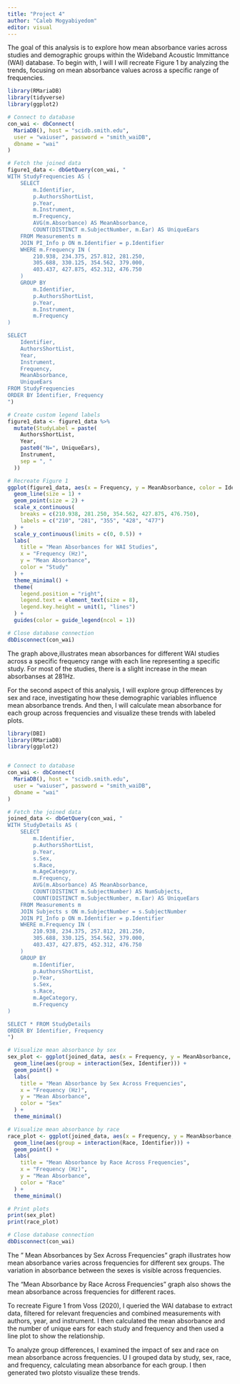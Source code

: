 ```yaml
---
title: "Project 4"
author: "Caleb Mogyabiyedom"
editor: visual
---
```




The goal of this analysis is to explore how mean absorbance varies across studies and demographic groups within the Wideband Acoustic Immittance (WAI) database. To begin with, I will I will recreate Figure 1 by analyzing the trends, focusing on mean absorbance values across a specific range of frequencies. 

```r
library(RMariaDB)
library(tidyverse)
library(ggplot2)

# Connect to database
con_wai <- dbConnect(
  MariaDB(), host = "scidb.smith.edu",
  user = "waiuser", password = "smith_waiDB", 
  dbname = "wai"
)

# Fetch the joined data
figure1_data <- dbGetQuery(con_wai, "
WITH StudyFrequencies AS (
    SELECT 
        m.Identifier,
        p.AuthorsShortList,
        p.Year,
        m.Instrument,
        m.Frequency,
        AVG(m.Absorbance) AS MeanAbsorbance,
        COUNT(DISTINCT m.SubjectNumber, m.Ear) AS UniqueEars
    FROM Measurements m
    JOIN PI_Info p ON m.Identifier = p.Identifier
    WHERE m.Frequency IN (
        210.938, 234.375, 257.812, 281.250, 
        305.688, 330.125, 354.562, 379.000, 
        403.437, 427.875, 452.312, 476.750
    )
    GROUP BY 
        m.Identifier, 
        p.AuthorsShortList,
        p.Year,
        m.Instrument,
        m.Frequency
)

SELECT 
    Identifier,
    AuthorsShortList,
    Year,
    Instrument,
    Frequency,
    MeanAbsorbance,
    UniqueEars
FROM StudyFrequencies
ORDER BY Identifier, Frequency
")

# Create custom legend labels
figure1_data <- figure1_data %>%
  mutate(StudyLabel = paste(
    AuthorsShortList, 
    Year, 
    paste0("N=", UniqueEars), 
    Instrument, 
    sep = ", "
  ))

# Recreate Figure 1
ggplot(figure1_data, aes(x = Frequency, y = MeanAbsorbance, color = Identifier)) +
  geom_line(size = 1) +
  geom_point(size = 2) +
  scale_x_continuous(
    breaks = c(210.938, 281.250, 354.562, 427.875, 476.750),
    labels = c("210", "281", "355", "428", "477")
  ) +
  scale_y_continuous(limits = c(0, 0.5)) +
  labs(
    title = "Mean Absorbances for WAI Studies",
    x = "Frequency (Hz)",
    y = "Mean Absorbance",
    color = "Study"
  ) +
  theme_minimal() +
  theme(
    legend.position = "right",
    legend.text = element_text(size = 8),
    legend.key.height = unit(1, "lines")
  ) +
  guides(color = guide_legend(ncol = 1))

# Close database connection
dbDisconnect(con_wai)
```
The graph above,illustrates mean absorbances for different WAI studies across a specific frequency range with each line representing a specific study. For most of the studies, there is a slight increase in the mean absorbanses at 281Hz.




For the second aspect of this analysis, I will explore group differences by sex and race, investigating how these demographic variables influence mean absorbance trends. And then, I will calculate mean absorbance for each group across frequencies and visualize these trends with labeled plots.

```r
library(DBI)
library(RMariaDB)
library(ggplot2)


# Connect to database
con_wai <- dbConnect(
  MariaDB(), host = "scidb.smith.edu",
  user = "waiuser", password = "smith_waiDB", 
  dbname = "wai"
)

# Fetch the joined data
joined_data <- dbGetQuery(con_wai, "
WITH StudyDetails AS (
    SELECT 
        m.Identifier,
        p.AuthorsShortList,
        p.Year,
        s.Sex,
        s.Race,
        m.AgeCategory,
        m.Frequency,
        AVG(m.Absorbance) AS MeanAbsorbance,
        COUNT(DISTINCT m.SubjectNumber) AS NumSubjects,
        COUNT(DISTINCT m.SubjectNumber, m.Ear) AS UniqueEars
    FROM Measurements m
    JOIN Subjects s ON m.SubjectNumber = s.SubjectNumber
    JOIN PI_Info p ON m.Identifier = p.Identifier
    WHERE m.Frequency IN (
        210.938, 234.375, 257.812, 281.250, 
        305.688, 330.125, 354.562, 379.000, 
        403.437, 427.875, 452.312, 476.750
    )
    GROUP BY 
        m.Identifier, 
        p.AuthorsShortList,
        p.Year,
        s.Sex,
        s.Race,
        m.AgeCategory,
        m.Frequency
)

SELECT * FROM StudyDetails
ORDER BY Identifier, Frequency
")

# Visualize mean absorbance by sex
sex_plot <- ggplot(joined_data, aes(x = Frequency, y = MeanAbsorbance, color = Sex)) +
  geom_line(aes(group = interaction(Sex, Identifier))) +
  geom_point() +
  labs(
    title = "Mean Absorbance by Sex Across Frequencies",
    x = "Frequency (Hz)",
    y = "Mean Absorbance",
    color = "Sex"
  ) +
  theme_minimal()

# Visualize mean absorbance by race
race_plot <- ggplot(joined_data, aes(x = Frequency, y = MeanAbsorbance, color = Race)) +
  geom_line(aes(group = interaction(Race, Identifier))) +
  geom_point() +
  labs(
    title = "Mean Absorbance by Race Across Frequencies",
    x = "Frequency (Hz)",
    y = "Mean Absorbance",
    color = "Race"
  ) +
  theme_minimal()

# Print plots
print(sex_plot)
print(race_plot)

# Close database connection
dbDisconnect(con_wai)

```

The " Mean Absorbances by Sex Across Frequencies" graph illustrates how mean absorbance varies across frequencies for different sex groups. The variation in absorbance between the sexes is visible across frequencies.

The "Mean Absorbance by Race Across Frequencies" graph also shows the mean absorbance across frequencies for different races.




To recreate Figure 1 from Voss (2020), I queried the WAI database to extract data, filtered for relevant frequencies and combined measurements with authors, year, and instrument. I then calculated the mean absorbance and the number of unique ears  for each study and frequency and then used a line plot to show the relationship. 

To analyze group differences, I examined the impact of sex and race on mean absorbance across frequencies. U I grouped data by study, sex, race, and frequency, calculating mean absorbance for each group. I then generated two plotsto visualize these trends.

